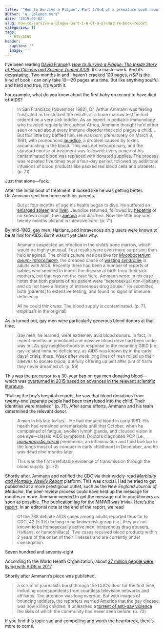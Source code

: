 ```yaml
---
title: '"How to Survive a Plague": Part 1/$n$ of a premature book report'
author: 'A. Solomon Kurz'
date: '2019-02-02'
slug: how-to-survive-a-plague-part-1-n-of-a-premature-book-report
categories: []
tags: 
  - HIV/AIDS
header:
  caption: ''
  image: ''
---
```


I’ve been reading [David France](https://twitter.com/bydavidfrance?lang=en)’s [*How to Survive a Plague: The Inside Story of How Citizens and Science Tamed AIDS*](https://surviveaplague.com). It’s a masterwork. And it’s devastating. Two months in and I haven’t cracked 100 pages. *HSP* is the kind of book I can only take 10—20 pages at a time. But like anything soulful and hard and true, it’s worth it.

For example, what do you know about the first baby on record to have died of AIDS?

> In San Francisco [November 1982], Dr. Arthur Ammann was feeling frustrated as he studied the results of a bone marrow test he had ordered on a very sick toddler. As an expert in pediatric immunology who traveled regularly throughout Africa, Ammann thought he’d either seen or read about every immune disorder that cold plague a child… But this little boy baffled him. He was born prematurely on March 3, 1981, with pronounced [jaundice](https://www.mayoclinic.org/diseases-conditions/infant-jaundice/symptoms-causes/syc-20373865), a problem caused by toxins accumulating in the blood. This was not extraordinary, and the standard course of treatment was followed: every ounce of his contaminated blood was replaced with donated supplies. The process was repeated five times over a four-day period, followed by additional infusions of blood products like packed red blood cells and platelets. (p. 71)

Just that alone—fuck.

After the initial bout of treatment, it looked like he was getting better. Dr. Ammann sent him home with his parents.

> But at four months of age his health began to dive. He suffered an [enlarged spleen](https://emedicine.medscape.com/article/958739-overvie) and [liver](https://www.stlouischildrens.org/conditions-treatments/liver-disease). Jaundice returned, followed by [hepatitis](https://www.stanfordchildrens.org/en/topic/default?id=hepatitis-in-children-90-P02517) of no known origin, then [anemia](https://www.aafp.org/afp/2016/0215/p270.html) and diarrhea. Now the little boy was twenty months old and in intensive care. (p. 71)

By mid-1982, gay men, Haitians, and intravenous drug users were known to be at risk for AIDS. But it wasn’t yet clear why.

> Ammann suspected an infection in the child’s bone marrow, which would be highly unusual. Test results were even more surprising than he’d imagined. The child’s culture was positive for [*Mycobacterium avium-intracellulare*](https://rarediseases.info.nih.gov/diseases/7123/mycobacterium-avium-complex-infections), the dreaded cause of [wasting syndrome](http://www.aidsinfonet.org/fact_sheets/view/519pml.htm) in adults with AIDS. Recently there had been a number of reports of babies who seemed to inherit the disease at birth from their sick mothers, but that was not the case here. Ammann wrote in his case notes that both parents of his patient were “heterosexual non-Haitians and do not have a history of intravenous drug abuse.” He submitted both [parents] to extensive testing, and found no signs of immune deficiency.
>
> All he could think was: The blood supply is contaminated. (p. 71, *emphasis* in the original)

As is turned out, gay men were particularly generous blood donors at that time.

> Gay men, he learned, were extremely avid blood donors. In fact, in recent months an unnoticed and massive blood drive had been under way in LA’s gay neighborhoods in response to the mounting GRID [i.e., gay-related immune deficiency, as AIDS was known by in the early days] crisis, there. Week after week long lines of men rolled up their sleeves to donate blood, dutifully offering up pint after pint of harm they never dreamed of. (p. 59)

This was the precursor to a 30-year ban on gay men donating blood—which was [overturned in 2015 based on advances in the relevant scientific literature](https://www.cnn.com/2015/12/21/health/fda-gay-men-blood-donation-changes/index.html).

“Pulling the boy’s hospital records, he saw that blood donations from twenty-one separate people had been transfused into the child. Their identities were masked” (p. 71). After some efforts, Ammann and his team determined the relevant donor.

> A man in his late forties… He had donated blood in early 1981. His health had remained unremarkable until that October, when he complained of fatigue, swollen lymph glands, and clouded vision in one eye—classic AIDS symptoms. Doctors diagnosed PCP [i.e., [*pneumocystis carinii*](https://www.webmd.com/hiv-aids/guide/aids-hiv-opportunistic-infections-pneumocystis-pcp-pneumonia#1) pneumonia, an inflammation and fluid buildup in the lungs most of us conquer in early childhood] in December, and he was dead nine months later.
>
> This was the first irrefutable evidence of transmission through the blood supply.  (p. 72)

Shortly after, Ammann and notified the CDC via their widely-read [*Morbidity and Mortality Weekly Report*](https://www.cdc.gov/mmwr/index.html) platform. This was crucial. Had he tried to get published at a more prestigious outlet, such as the *New England Journal of Medicine*, the peer-review process could have held up the message for months or more. Ammann needed to get the message out to practitioners as soon as possible. The publication lag for the *MMWR* was trivial. [Here’s the report](https://www.cdc.gov/mmwr/preview/mmwrhtml/00001203.htm). In an editorial note at the end of the report, we read

> Of the 788 definite AIDS cases among adults reported thus far to CDC, 42 (5.3%) belong to no known risk group (i.e., they are not known to be homosexually active men, intravenous drug abusers, Haitians, or hemophiliacs). Two cases received blood products within 2 years of the onset of their illnesses and are currently under investigation.

Seven hundred and seventy-eight.

According to the World Health Organization, about [37 million people were living with AIDS in 2017](https://www.who.int/gho/hiv/en/).

Shortly after Ammann’s piece was published,

> a scrum of journalists burst through the CDC’s door for the first time, including correspondents from countless television networks and affiliates. The attention was long overdue. But with images of bouncing toddlers, the reporters warned America that the gay disease was now killing children. It unleashed a [torrent of anti-gay violence](https://www.nytimes.com/1986/11/23/us/violence-against-homosexuals-rising-groups-seeking-wider-protection-say.html) the likes of which the community had never seen before. (p. 73)

If you find this topic sad and compelling and worth the heartbreak, there’s more to come.